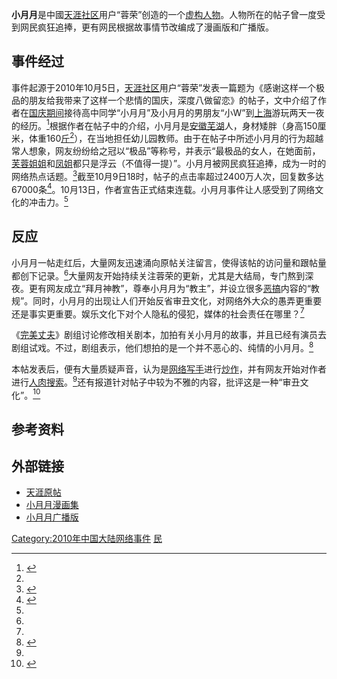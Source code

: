 
{{not|小悅悅事件}}
'''小月月'''是中國[[天涯虚拟社区|天涯社区]]用户“蓉荣”创造的一个[[虚构人物|虚构人物]]。人物所在的帖子曾一度受到网民疯狂追捧，更有网民根据故事情节改编成了漫画版和广播版。

== 事件经过 ==
事件起源于2010年10月5日，[[天涯虚拟社区|天涯社区]]用户“蓉荣”发表一篇题为《感谢这样一个极品的朋友给我带来了这样一个悲情的国庆，深度八做留恋》的帖子，文中介绍了作者在[[国庆|国庆期间]]接待高中同学“小月月”及小月月的男朋友“小W”到[[上海|上海]]游玩两天一夜的经历。<ref name="beichen">{{cite web|url=http://www.morningpost.com.cn/xwzx/guonei/2010-10-10/75693.shtml|title=网络恶俗炒作小月月|publisher=北晨网|deadurl=yes|archiveurl=https://web.archive.org/web/20101018234531/http://www.morningpost.com.cn/xwzx/guonei/2010-10-10/75693.shtml|archivedate=2010-10-18}}</ref>根据作者在帖子中的介绍，小月月是[[安徽|安徽]][[芜湖|芜湖]]人，身材矮胖（身高150厘米，体重160[[斤|斤]]<ref name="zhongxin"/>），在当地担任幼儿园教师。由于在帖子中所述小月月的行为超越常人想象，网友纷纷给之冠以“极品”等称号，并表示“最极品的女人，在她面前，[[芙蓉姐姐|芙蓉姐姐]]和[[罗玉凤|凤姐]]都只是浮云（不值得一提）”。小月月被网民疯狂追捧，成为一时的网络热点话题。<ref name="fenghuang">{{cite news|url=http://ent.ifeng.com/idolnews/mainland/detail_2010_10/14/2782772_0.shtml|title=蓉荣：会直面媒体 小月月只是我笔下的人物|publisher=凤凰网娱乐|date=2010年10月14日|accessdate=2010年10月14日|archive-date=2019年8月12日|archive-url=https://web.archive.org/web/20190812233104/http://ent.ifeng.com/idolnews/mainland/detail_2010_10/14/2782772_0.shtml|dead-url=no}}</ref>截至10月9日18时，帖子的点击率超过2400万人次，回复数多达67000条<ref name="renmin">{{cite news|url=http://media.people.com.cn/GB/40606/12910600.html|title=自称“小月月”人亮相：自尊心不是给人糟蹋的|publisher=人民网 引自 新文化报|author=李爽|date=2010年10月10日|accessdate=2010年10月10日|archive-date=2016年3月4日|archive-url=https://web.archive.org/web/20160304074044/http://media.people.com.cn/GB/40606/12910600.html|dead-url=yes}}</ref>。10月13日，作者宣告正式结束连载。小月月事件让人感受到了网络文化的冲击力。<ref name="fenghuang"/>

== 反应 ==
小月月一帖走红后，大量网友迅速涌向原帖关注留言，使得该帖的访问量和跟帖量都创下记录。<ref name="renmin"/>大量网友开始持续关注蓉荣的更新，尤其是大结局，专门熬到深夜。更有网友成立“拜月神教”，尊奉小月月为“教主”，并设立很多[[恶搞|恶搞]]内容的“教规”。同时，小月月的出现让人们开始反省审丑文化，对网络外大众的愚弄更重要还是事实更重要。娱乐文化下对个人隐私的侵犯，媒体的社会责任在哪里？<ref name="fenghuang"/>

《[[完美丈夫|完美丈夫]]》剧组讨论修改相关剧本，加拍有关小月月的故事，并且已经有演员去剧组试戏。不过，剧组表示，他们想拍的是一个并不恶心的、纯情的小月月。<ref>{{cite news|title=电视剧火速搭车 片场为“小月月”加戏|url=http://news.ifeng.com/society/2/detail_2010_10/14/2784350_0.shtml|publisher=凤凰网|date=2010年10月14日|accessdate=2010年10月14日|archive-date=2019年8月15日|archive-url=https://web.archive.org/web/20190815162822/http://news.ifeng.com/society/2/detail_2010_10/14/2784350_0.shtml}}</ref>

本帖发表后，便有大量质疑声音，认为是[[网络写手|网络写手]]进行[[炒作|炒作]]，并有网友开始对作者进行[[人肉搜索|人肉搜索]]。<ref name="beichen"/>还有报道针对帖子中较为不雅的内容，批评这是一种“审丑文化”。<ref name="zhongxin">{{cite news|title=“小月月”走红富了谁 “审丑”审出了规模|url=http://www.chinanews.com.cn/cul/2010/10-14/2587761.shtml|publisher=中新网 转载 太原晚报|date=2010年10月14日|accessdate=2010年10月14日|archive-date=2010年11月11日|archive-url=https://web.archive.org/web/20101111213723/http://www.chinanews.com.cn/cul/2010/10-14/2587761.shtml|dead-url=no}}</ref>

== 参考资料 ==
{{Reflist}}

== 外部链接 ==
* [http://www.tianya.cn/publicforum/content/funinfo/1/2273274.shtml 天涯原帖] {{Wayback|url=http://www.tianya.cn/publicforum/content/funinfo/1/2273274.shtml |date=20121030011248 }}
* [http://www.tianya.cn/publicforum/content/funinfo/1/2278901.shtml 小月月漫画集] {{Wayback|url=http://www.tianya.cn/publicforum/content/funinfo/1/2278901.shtml |date=20120103174619 }}
* [http://www.tudou.com/playlist/id/10438591/ 小月月广播版]

[[Category:2010年中国大陆网络事件|Category:2010年中国大陆网络事件]]
[[Category:2010年面世的網路迷因|民]]